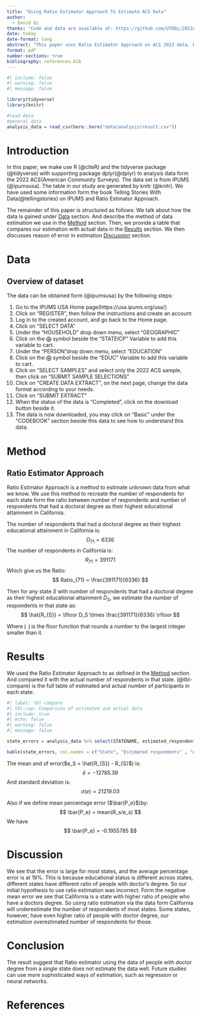 ```yaml
---
title: "Using Ratio Estimator Approach To Estimate ACS Data" 
author: 
  - David Qi
thanks: "Code and data are available at: https://github.com/UTDQi/2022ACS_Analysis"
date: today
date-format: long
abstract: "This paper uses Ratio Estimator Approach on ACS 2022 data. Resulting in a estimation with large error. We then discusses possible reasons for error." 
format: pdf
number-sections: true
bibliography: references.bib
---
```


```r
#| include: false
#| warning: false
#| message: false

library(tidyverse)
library(knitr)

#load data
#general data
analysis_data = read_csv(here::here("data/analysis/result.csv"))
```


# Introduction

In this paper, we make use R (@citeR) and the tidyverse package (@tidyverse) with supporting package dplyr(@dplyr) to analysis data form the 2022 ACS(American Community Surveys). The data set is from IPUMS (@ipumsusa). The table in our study are generated by knitr (@knitr). We have used some information form the book Telling Stories With Data(@tellingstories) on IPUMS and Ratio Estimator Approach. 

The remainder of this paper is structured as follows: We talk about how the data is gained under [Data](#sec-data) section. And describe the method of data estimation we use in the [Method](#method) section. Then, we provide a table that compares our estimation with actual data in the [Results](#results) section. We then discusses reason of error in estimation [Discussion](#discussion) section. 


# Data {#sec-data}

## Overview of dataset

The data can be obtained form (@ipumsusa) by the following steps:

1. Go to the IPUMS USA Home page(https://usa.ipums.org/usa/)
2. Click on "REGISTER", then follow the instructions and create an account
3. Log in to the created account, and go back to the Home page.
4. Click on "SELECT DATA"
5. Under the "HOUSEHOLD" drop down menu, select "GEOGRAPHIC"
6. Click on the $\bigoplus$ symbol beside the "STATEICP" Variable to add this variable to cart.
7. Under the "PERSON"drop down menu, select "EDUCATION"
8. Click on the $\bigoplus$ symbol beside the "EDUC" Variable to add this variable to cart.
9. Click on “SELECT SAMPLES” and select only the 2022 ACS sample, then click on "SUBMIT SAMPLE SELECTIONS"
10. Click on "CREATE DATA EXTRACT", on the next page, change the data format according to your needs. 
11. Click on "SUBMIT EXTRACT"
12. When the status of the data is "Completed", click on the download button beside it. 
13. The data is now downloaded, you may click on "Basic" under the "CODEBOOK" section beside this data to see how to understand this data.


# Method {#method}

## Ratio Estimator Approach {#ratio-approach}
  Ratio Estimator Approach is a method to estimate unknown data from what we know. We use this method to recreate the number of respondents for each state form the ratio between number of respondents and number of respondents that had a doctoral degree as their highest educational attainment in California. 
  
The number of respondents that had a doctoral degree as their highest educational attainment in California is:
$$
D_{71} = 6336
$$
The number of respondents in California is:
$$
R_{71} = 391171
$$
Which give us the Ratio:
$$
Ratio_{71} = \frac{391171}{6336}
$$

Then for any state $S$ with number of respondents that had a doctoral degree as their highest educational attainment $D_S$, we estimate the number of respondents in that state as:
$$
\hat{R_{S}} = \lfloor D_S \times \frac{391171}{6336} \rfloor
$$

Where $\lfloor\ \rfloor$ is the floor function that rounds a number to the largest integer smaller than it. 

# Results
We used the Ratio Estimator Approach to as defined in the [Method](#method) section. And compared it with the actual number of respondents in that state. 
(@tbl-compare) is the full table of estimated and actual number of participants in each state:
```r
#| label: tbl-compare
#| tbl-cap: Comparison of estimated and actual data
#| include: true
#| echo: false
#| warning: false
#| message: false

state_errors = analysis_data %>% select(STATENAME, estimated_respondents, actural_respondents,error)

kable(state_errors, col.names = c("State", "Estimated respondents" , "Actural respondents","Error"))
```



The mean and  of error($e_S = \hat{R_{S}} - R_{S}$) is: 
$$
\bar{e} = -12785.39
$$
And standard deviation is:
$$
\sigma(e) = 21219.03
$$

Also if we define mean percentage error ($\bar{P_e}$)by:
$$
\bar{P_e} = mean(R_s/e_s)
$$
We have 
$$
\bar{P_e} = -0.1955785
$$


# Discussion {#discussion}
  We see that the error is large for most states, and the average percentage error is at 19%. This is because educational status is different across states, different states have different ratio of people with doctor's degree. So our initial hypothesis to use ratio estimation was incorrect. 
  Form the negative mean error we see that California is a state with higher ratio of people who have a doctors degree. So using ratio estimation via the data form California will underestimate the number of respondents of most states. Some states, however, have even higher ratio of people with doctor degree, our estimation overestimated number of respondents for those. 

# Conclusion
  The result suggest that Ratio estimator using the data of people with doctor degree from a single state does not estimate the data well. Future studies can use more sophisticated ways of estimation, such as regression or neural networks. 
  
\newpage


\newpage

# References